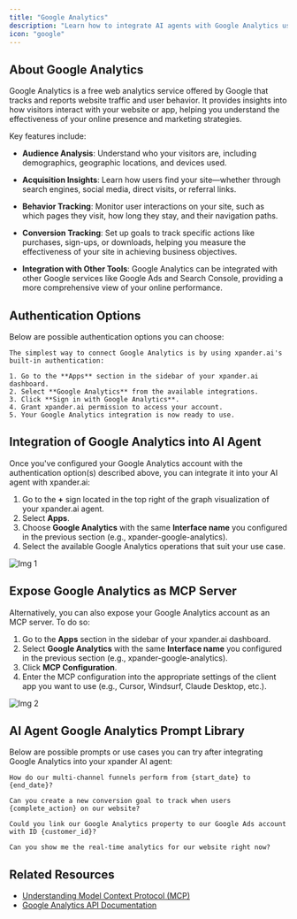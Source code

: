 ```yaml
---
title: "Google Analytics"
description: "Learn how to integrate AI agents with Google Analytics using xpander.ai. Create intelligent, data-aware agents that can autonomously analyze, interpret, and act on your website's traffic and user behavior data."
icon: "google"
---
```


## About Google Analytics

Google Analytics is a free web analytics service offered by Google that tracks and reports website traffic and user behavior. It provides insights into how visitors interact with your website or app, helping you understand the effectiveness of your online presence and marketing strategies.

Key features include:

- **Audience Analysis**: Understand who your visitors are, including demographics, geographic locations, and devices used.

- **Acquisition Insights**: Learn how users find your site—whether through search engines, social media, direct visits, or referral links.

- **Behavior Tracking**: Monitor user interactions on your site, such as which pages they visit, how long they stay, and their navigation paths.

- **Conversion Tracking**: Set up goals to track specific actions like purchases, sign-ups, or downloads, helping you measure the effectiveness of your site in achieving business objectives.

- **Integration with Other Tools**: Google Analytics can be integrated with other Google services like Google Ads and Search Console, providing a more comprehensive view of your online performance.


## Authentication Options

Below are possible authentication options you can choose:

<Tabs>

  <Tab title="Built-in xpander.ai Auth">

    The simplest way to connect Google Analytics is by using xpander.ai's built-in authentication:

    1. Go to the **Apps** section in the sidebar of your xpander.ai dashboard.  
    2. Select **Google Analytics** from the available integrations.  
    3. Click **Sign in with Google Analytics**.  
    4. Grant xpander.ai permission to access your account.  
    5. Your Google Analytics integration is now ready to use.

  </Tab>

</Tabs>

## Integration of Google Analytics into AI Agent

Once you've configured your Google Analytics account with the authentication option(s) described above, you can integrate it into your AI agent with xpander.ai:

1. Go to the **+** sign located in the top right of the graph visualization of your xpander.ai agent.  
2. Select **Apps**.  
3. Choose **Google Analytics** with the same **Interface name** you configured in the previous section (e.g., xpander-google-analytics).  
4. Select the available Google Analytics operations that suit your use case.  

![Img 1](/images/apps/google-analytics/img_1.png)

## Expose Google Analytics as MCP Server

Alternatively, you can also expose your Google Analytics account as an MCP server. To do so:

1. Go to the **Apps** section in the sidebar of your xpander.ai dashboard.  
2. Select **Google Analytics** with the same **Interface name** you configured in the previous section (e.g., xpander-google-analytics).  
3. Click **MCP Configuration**.  
4. Enter the MCP configuration into the appropriate settings of the client app you want to use (e.g., Cursor, Windsurf, Claude Desktop, etc.).

![Img 2](/images/apps/google-analytics/img_2.png)

## AI Agent Google Analytics Prompt Library

Below are possible prompts or use cases you can try after integrating Google Analytics into your xpander AI agent:

```
How do our multi-channel funnels perform from {start_date} to {end_date}?
```

````
Can you create a new conversion goal to track when users {complete_action} on our website?
````

```
Could you link our Google Analytics property to our Google Ads account with ID {customer_id}?
```

```
Can you show me the real-time analytics for our website right now?
```

## Related Resources

- [Understanding Model Context Protocol (MCP)](/docs/05-human-interfaces/04-mcp)
- [Google Analytics API Documentation](https://developers.google.com/analytics/devguides/reporting/data/v1)
